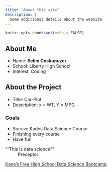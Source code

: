 ```yaml
---
title: "About this site"
description: |
  Some additional details about the website
---
```


```r
knitr::opts_chunk$set(echo = FALSE)
```

## About Me

* Name: **Selim Coskunuzer** 
* School: Liberty High School 
* Interest: Coding

## About the Project

* Title: Car-Plot
* Description: x = WT, Y = MPG

### Goals

* Survive Kades Data Science Course 
+ Finishing every course
* Have fun

""This is data science""
~ Preceptor

[Kane’s Free High School Data Science Bootcamp](https://bootcamp.davidkane.info)